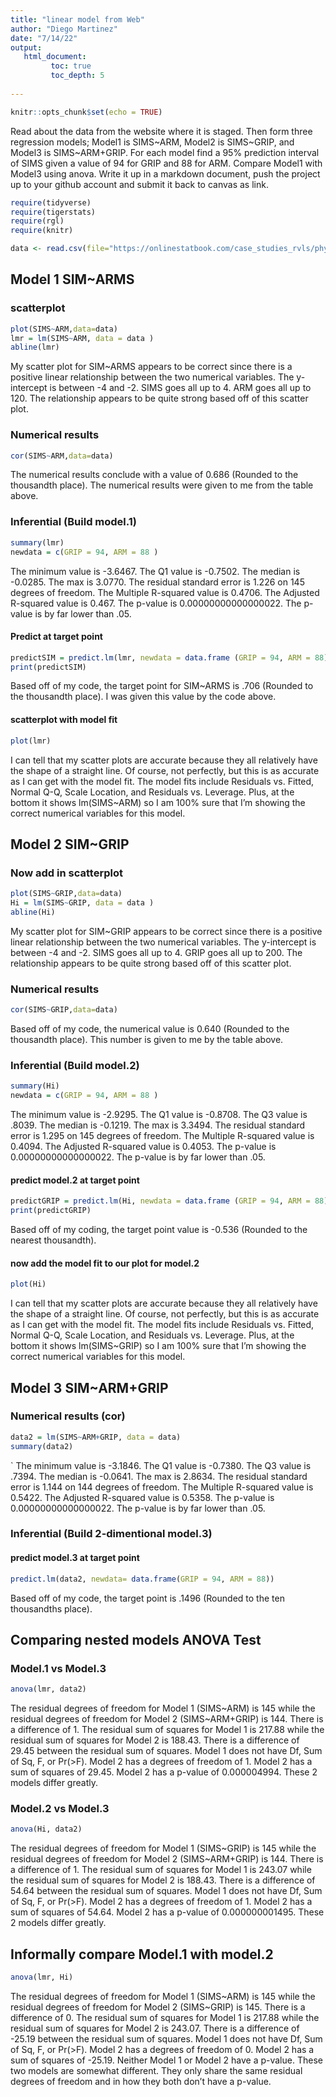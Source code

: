 ```yaml
---
title: "linear model from Web"
author: "Diego Martinez"
date: "7/14/22"
output:
   html_document:
         toc: true
         toc_depth: 5
        
---
```


```r
knitr::opts_chunk$set(echo = TRUE)
```

Read about the data from the website where it is staged.  Then form three regression models; Model1 is SIMS~ARM, Model2 is SIMS~GRIP, and Model3 is SIMS~ARM+GRIP. For each model find a 95% prediction interval of SIMS given a value of 94  for GRIP and 88 for ARM. Compare Model1 with Model3 using anova. Write it up in a markdown document, push the project up to your github account and submit it back to canvas as link. 

 


```r
require(tidyverse)
require(tigerstats)
require(rgl)
require(knitr)

```

```r
data <- read.csv(file="https://onlinestatbook.com/case_studies_rvls/physical_strength/data.txt",sep="",header=TRUE)  

```

## Model 1 SIM~ARMS


### scatterplot

```r
plot(SIMS~ARM,data=data)
lmr = lm(SIMS~ARM, data = data )
abline(lmr)
```


My scatter plot for SIM~ARMS appears to be correct since there is a positive linear relationship between the two numerical variables. The y-intercept is between -4 and -2. SIMS goes all up to 4. ARM goes all up to 120. The relationship appears to be quite strong based off of this scatter plot. 

### Numerical results

```r
cor(SIMS~ARM,data=data)
```
The numerical results conclude with a value of 0.686 (Rounded to the thousandth place). The numerical results were given to me from the table above. 

### Inferential  (Build model.1)

```r
summary(lmr)
newdata = c(GRIP = 94, ARM = 88 )
```

The minimum value is -3.6467. The Q1 value is -0.7502. The median is -0.0285. The max is 3.0770. The residual standard error is 1.226 on 145 degrees of freedom. The Multiple R-squared value is 0.4706. The Adjusted R-squared value is 0.467. The p-value is 0.00000000000000022. The p-value is by far lower than .05. 

#### Predict at target point    

```r
predictSIM = predict.lm(lmr, newdata = data.frame (GRIP = 94, ARM = 88))
print(predictSIM)
```
Based off of my code, the target point for SIM~ARMS is .706 (Rounded to the thousandth place). I was given this value by the code above. 


#### scatterplot with model fit   
  
```r
plot(lmr)
```


I can tell that my scatter plots are accurate because they all relatively have the shape of a straight line. Of course, not perfectly, but this is as accurate as I can get with the model fit. The model fits include Residuals vs. Fitted, Normal Q-Q, Scale Location, and Residuals vs. Leverage.  Plus, at the bottom it shows lm(SIMS~ARM) so I am 100% sure that I'm showing the correct numerical variables for this model. 
  

## Model 2 SIM~GRIP

### Now add in scatterplot

```r
plot(SIMS~GRIP,data=data)
Hi = lm(SIMS~GRIP, data = data )
abline(Hi)
```


My scatter plot for SIM~GRIP appears to be correct since there is a positive linear relationship between the two numerical variables. The y-intercept is between -4 and -2. SIMS goes all up to 4. GRIP goes all up to 200. The relationship appears to be quite strong based off of this scatter plot. 


### Numerical results 

```r
cor(SIMS~GRIP,data=data)
```

Based off of my code, the numerical value is 0.640 (Rounded to the thousandth place). This number is given to me by the table above. 

### Inferential  (Build model.2)
  
```r
summary(Hi)
newdata = c(GRIP = 94, ARM = 88 )
```
The minimum value is -2.9295. The Q1 value is -0.8708. The Q3 value is .8039. The median is -0.1219. The max is 3.3494.  The residual standard error is 1.295 on 145 degrees of freedom. The Multiple R-squared value is 0.4094. The Adjusted R-squared value is 0.4053. The p-value is 0.00000000000000022. The p-value is by far lower than .05. 
 

#### predict model.2 at target point


```r
predictGRIP = predict.lm(Hi, newdata = data.frame (GRIP = 94, ARM = 88))
print(predictGRIP)
```
Based off of my coding, the target point value is -0.536 (Rounded to the nearest thousandth).  

#### now add the model fit to our plot for model.2
  
```r
plot(Hi)
```

I can tell that my scatter plots are accurate because they all relatively have the shape of a straight line. Of course, not perfectly, but this is as accurate as I can get with the model fit. The model fits include Residuals vs. Fitted, Normal Q-Q, Scale Location, and Residuals vs. Leverage. Plus, at the bottom it shows lm(SIMS~GRIP) so I am 100% sure that I'm showing the correct numerical variables for this model. 


## Model 3 SIM~ARM+GRIP

### Numerical results (cor)

```r
data2 = lm(SIMS~ARM+GRIP, data = data)
summary(data2)
```
`
The minimum value is -3.1846. The Q1 value is -0.7380. The Q3 value is .7394. The median is -0.0641. The max is 2.8634. The residual standard error is 1.144 on 144 degrees of freedom.  The Multiple R-squared value is 0.5422. The Adjusted R-squared value is 0.5358. The p-value is 0.00000000000000022. The p-value is by far lower than .05. 

  
### Inferential  (Build 2-dimentional model.3)

#### predict model.3 at target point

```r
predict.lm(data2, newdata= data.frame(GRIP = 94, ARM = 88))
```

Based off of my code, the target point is .1496 (Rounded to the ten thousandths place). 

## Comparing nested models ANOVA Test

### Model.1 vs Model.3

```r
anova(lmr, data2)
```
The residual degrees of freedom for Model 1 (SIMS~ARM) is 145 while the residual degrees of freedom for Model 2 (SIMS~ARM+GRIP) is 144. There is a difference of 1. The residual sum of squares for Model 1 is 217.88 while the residual sum of squares for Model 2 is 188.43. There is a difference of 29.45 between the residual sum of squares. Model 1 does not have Df, Sum of Sq, F, or Pr(>F). Model 2 has a degrees of freedom of 1. Model 2 has a sum of squares of 29.45. Model 2 has a p-value of 0.000004994. These 2 models differ greatly. 

### Model.2 vs Model.3

```r
anova(Hi, data2)
```
The residual degrees of freedom for Model 1 (SIMS~GRIP) is 145 while the residual degrees of freedom for Model 2 (SIMS~ARM+GRIP) is 144. There is a difference of 1. The residual sum of squares for Model 1 is 243.07 while the residual sum of squares for Model 2 is 188.43. There is a difference of 54.64 between the residual sum of squares. Model 1 does not have Df, Sum of Sq, F, or Pr(>F). Model 2 has a degrees of freedom of 1. Model 2 has a sum of squares of 54.64. Model 2 has a p-value of 0.000000001495.  These 2 models differ greatly. 


## Informally compare Model.1 with model.2  

```r
anova(lmr, Hi)
```
The residual degrees of freedom for Model 1 (SIMS~ARM) is 145 while the residual degrees of freedom for Model 2 (SIMS~GRIP) is 145. There is a difference of 0. The residual sum of squares for Model 1 is 217.88 while the residual sum of squares for Model 2 is 243.07. There is a difference of -25.19 between the residual sum of squares. Model 1 does not have Df, Sum of Sq, F, or Pr(>F). Model 2 has a degrees of freedom of 0. Model 2 has a sum of squares of -25.19. Neither Model 1 or Model 2 have a p-value. These two models are somewhat different. They only share the same residual degrees of freedom and in how they both don't have a p-value. 
